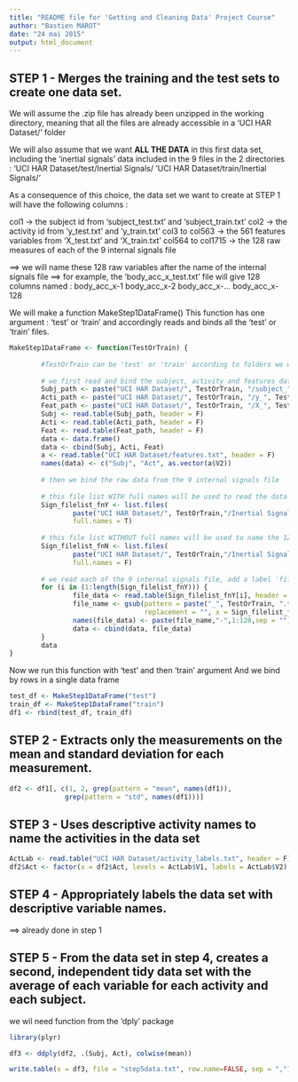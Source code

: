 ```yaml
---
title: "README file for 'Getting and Cleaning Data' Project Course"
author: "Bastien MAROT"
date: "24 mai 2015"
output: html_document
---
```



## STEP 1 - Merges the training and the test sets to create one data set.

We will assume the .zip file has already been unzipped in the working directory, meaning that all the files are already accessible in a 'UCI HAR Dataset/' folder

We will also assume that we want **ALL THE DATA** in this first data set,
including the 'inertial signals' data included in the 9 files in the 2 directories :
'UCI HAR Dataset/test/Inertial Signals/
'UCI HAR Dataset/train/Inertial Signals/'

As a consequence of this choice, the data set we want to create at STEP 1 will have
the following columns :

col1 -> the subject id from 'subject_test.txt' and 'subject_train.txt'
col2 -> the activity id from 'y_test.txt' and 'y_train.txt'
col3 to col563 -> the 561 features variables from 'X_test.txt' and 'X_train.txt'
col564 to col1715 -> the 128 raw measures of each of the 9 internal signals file

==> we will name these 128 raw variables after the name of the internal signals file
==> for example, the 'body_acc_x_test.txt' file will give 128 columns named :
body_acc_x-1
body_acc_x-2
body_acc_x-...
body_acc_x-128

We will make a function MakeStep1DataFrame()
This function has one argument : 'test' or 'train' and accordingly reads and binds all the 'test' or 'train' files.


```r
MakeStep1DataFrame <- function(TestOrTrain) {
        
        #TestOrTrain can be 'test' or 'train' according to folders we want to read
        
        # we first read and bind the subject, activity and features data
        Subj_path <- paste("UCI HAR Dataset/", TestOrTrain, "/subject_", TestOrTrain, ".txt", sep="")
        Acti_path <- paste("UCI HAR Dataset/", TestOrTrain, "/y_", TestOrTrain, ".txt", sep="")
        Feat_path <- paste("UCI HAR Dataset/", TestOrTrain, "/X_", TestOrTrain, ".txt", sep="")
        Subj <- read.table(Subj_path, header = F)
        Acti <- read.table(Acti_path, header = F)
        Feat <- read.table(Feat_path, header = F)
        data <- data.frame()
        data <- cbind(Subj, Acti, Feat)
        a <- read.table("UCI HAR Dataset/features.txt", header = F)
        names(data) <- c("Subj", "Act", as.vector(a$V2))
        
        # then we bind the raw data from the 9 internal signals file
        
        # this file list WITH full names will be used to read the data of the 9 inter. sign. files
        Sign_filelist_fnY <- list.files(
                paste("UCI HAR Dataset/", TestOrTrain,"/Inertial Signals", sep=""), 
                full.names = T)
        
        # this file list WITHOUT full names will be used to name the 128 columns 'file_name-x'
        Sign_filelist_fnN <- list.files(
                paste("UCI HAR Dataset/", TestOrTrain,"/Inertial Signals", sep=""), 
                full.names = F)
        
        # we read each of the 9 internal signals file, add a label 'filename-xx' to the 128 col
        for (i in (1:length(Sign_filelist_fnY))) {
                file_data <- read.table(Sign_filelist_fnY[i], header = F)
                file_name <- gsub(pattern = paste("_", TestOrTrain, ".txt", sep=""),
                                  replacement = "", x = Sign_filelist_fnN[i])
                names(file_data) <- paste(file_name,"-",1:128,sep = "")
                data <- cbind(data, file_data)
        }
        data
}
```


Now we run this function with 'test' and then 'train' argument
And we bind by rows in a single data frame

```r
test_df <- MakeStep1DataFrame("test")
train_df <- MakeStep1DataFrame("train")
df1 <- rbind(test_df, train_df)
```


## STEP 2 -  Extracts only the measurements on the mean and standard deviation for each measurement.

```r
df2 <- df1[, c(1, 2, grep(pattern = "mean", names(df1)), 
              grep(pattern = "std", names(df1)))]
```


## STEP 3 - Uses descriptive activity names to name the activities in the data set

```r
ActLab <- read.table("UCI HAR Dataset/activity_labels.txt", header = F)
df2$Act <- factor(x = df2$Act, levels = ActLab$V1, labels = ActLab$V2)
```


## STEP 4 - Appropriately labels the data set with descriptive variable names. 

==> already done in step 1

## STEP 5 - From the data set in step 4, creates a second, independent tidy data set with the average of each variable for each activity and each subject.

we wil need function from the 'dply' package

```r
library(plyr)

df3 <- ddply(df2, .(Subj, Act), colwise(mean))

write.table(x = df3, file = "step5data.txt", row.name=FALSE, sep = ",")
```

